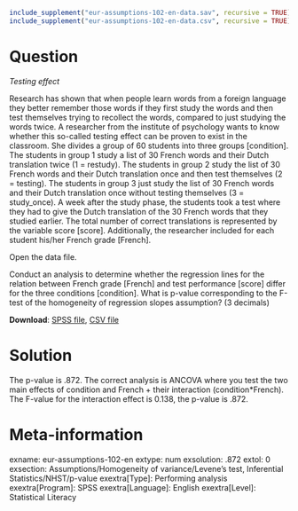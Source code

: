 ```r
include_supplement("eur-assumptions-102-en-data.sav", recursive = TRUE)
include_supplement("eur-assumptions-102-en-data.csv", recursive = TRUE)
```
Question
========
*Testing effect* 

Research has shown that when people learn words from a foreign language they better remember those words if they first study the words and then test themselves trying to recollect the words, compared to just studying the words twice. A researcher from the institute of psychology wants to know whether this so-called testing effect can be proven to exist in the classroom. She divides a group of 60 students into three groups [condition]. The students in group 1 study a list of 30 French words and their Dutch translation twice (1 = restudy). The students in group 2 study the list of 30 French words and their Dutch translation once and then test themselves (2 = testing). The students in group 3 just study the list of 30 French words and their Dutch translation once without testing themselves (3 = study_once). A week after the study phase, the students took a test where they had to give the Dutch translation of the 30 French words that they studied earlier. The total number of correct translations is represented by the variable score [score]. Additionally, the researcher included for each student his/her French grade [French].

Open the data file.

Conduct an analysis to determine whether the regression lines for the relation between French grade [French] and test performance [score] differ for the three conditions [condition]. What is p-value corresponding to the F-test of the homogeneity of regression slopes assumption? (3 decimals)

**Download**: [SPSS file](eur-assumptions-102-en-data.sav), [CSV file](eur-assumptions-102-en-data.csv)


Solution
========
The p-value is .872. The correct analysis is ANCOVA where you test the two main effects of condition and French + their interaction (condition*French). The F-value for the interaction effect is 0.138, the p-value is .872.

Meta-information
================
exname: eur-assumptions-102-en
extype: num
exsolution: .872
extol: 0
exsection: Assumptions/Homogeneity of variance/Levene's test, Inferential Statistics/NHST/p-value
exextra[Type]: Performing analysis
exextra[Program]: SPSS
exextra[Language]: English
exextra[Level]: Statistical Literacy